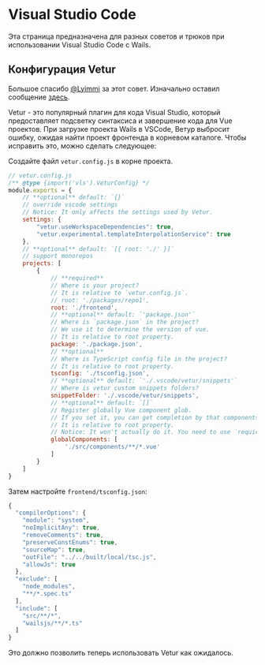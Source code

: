 
# Visual Studio Code

Эта страница предназначена для разных советов и трюков при использовании Visual Studio Code с Wails.

## Конфигурация Vetur

Большое спасибо [@Lyimmi](https://github.com/Lyimmi) за этот совет. Изначально оставил сообщение [здесь](https://github.com/wailsapp/wails/issues/1791#issuecomment-1228158349).

Vetur - это популярный плагин для кода Visual Studio, который предоставляет подсветку синтаксиса и завершение кода для Vue проектов. При загрузке проекта Wails в VSCode, Ветур выбросит ошибку, ожидая найти проект фронтенда в корневом каталоге. Чтобы исправить это, можно сделать следующее:

Создайте файл `vetur.config.js` в корне проекта.

```javascript
// vetur.config.js
/** @type {import('vls').VeturConfig} */
module.exports = {
    // **optional** default: `{}`
    // override vscode settings
    // Notice: It only affects the settings used by Vetur.
    settings: {
        "vetur.useWorkspaceDependencies": true,
        "vetur.experimental.templateInterpolationService": true
    },
    // **optional** default: `[{ root: './' }]`
    // support monorepos
    projects: [
        {
            // **required**
            // Where is your project?
            // It is relative to `vetur.config.js`.
            // root: './packages/repo1',
            root: './frontend',
            // **optional** default: `'package.json'`
            // Where is `package.json` in the project?
            // We use it to determine the version of vue.
            // It is relative to root property.
            package: './package.json',
            // **optional**
            // Where is TypeScript config file in the project?
            // It is relative to root property.
            tsconfig: './tsconfig.json',
            // **optional** default: `'./.vscode/vetur/snippets'`
            // Where is vetur custom snippets folders?
            snippetFolder: './.vscode/vetur/snippets',
            // **optional** default: `[]`
            // Register globally Vue component glob.
            // If you set it, you can get completion by that components.
            // It is relative to root property.
            // Notice: It won't actually do it. You need to use `require.context` or `Vue.component`
            globalComponents: [
                './src/components/**/*.vue'
            ]
        }
    ]
}
```

Затем настройте `frontend/tsconfig.json`:

```javascript
{
  "compilerOptions": {
    "module": "system",
    "noImplicitAny": true,
    "removeComments": true,
    "preserveConstEnums": true,
    "sourceMap": true,
    "outFile": "../../built/local/tsc.js",
    "allowJs": true
  },
  "exclude": [
    "node_modules",
    "**/*.spec.ts"
  ],
  "include": [
    "src/**/*",
    "wailsjs/**/*.ts"
  ]
}
```
Это должно позволить теперь использовать Vetur как ожидалось.

